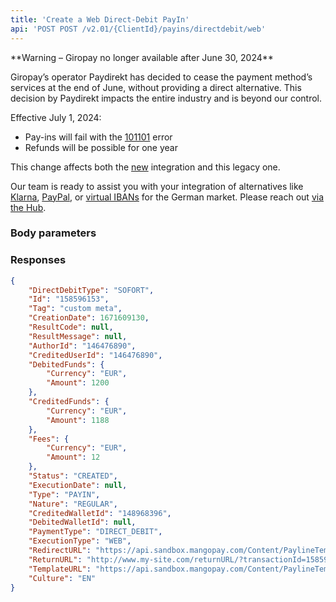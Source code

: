 ```yaml
---
title: 'Create a Web Direct-Debit PayIn'  
api: 'POST POST /v2.01/{ClientId}/payins/directdebit/web'  
---
```




<Warning>
**Warning – Giropay no longer available after June 30, 2024**

Giropay’s operator Paydirekt has decided to cease the payment method’s services at the end of June, without providing a direct alternative. This decision by Paydirekt impacts the entire industry and is beyond our control.

Effective July 1, 2024: 
- Pay-ins will fail with the <a href="/errors/codes/101101">101101</a> error
- Refunds will be possible for one year 

This change affects both the <a href="/api-reference/giropay">new</a> integration and this legacy one.

Our team is ready to assist you with your integration of alternatives like <a href="/guides/payment-methods/klarna">Klarna</a>, <a href="/guides/payment-methods/paypal">PayPal</a>, or <a href="/guides/payment-methods/banking/virtual-iban">virtual IBANs</a> for the German market. Please reach out <a href="https://hub.mangopay.com/">via the Hub</a>. 
</Warning>


### Body parameters  

<DirectDebitType />  

<Tag />  

<AuthorId />  

<CreditedUserId />  

<DebitedFunds11 />  

<Fees10 />  

<CreditedWalletId />  

<ReturnURL3 />  

<TemplateURLOptions />  

<Culture1 />  

<ProfilingAttemptReference />  

### Responses  

<AccordionGroup><Accordion title="200">  

<DirectDebitTypeResponse />  

<IdResponse />  

<TagResponse />  

<CreationDateResponse />  

<ResultCodeResponse />  

<ResultMessageResponse />  

<AuthorIdResponse />  

<CreditedUserIdResponse />  

<DebitedFunds7Response />  

<CreditedFunds5Response />  

<Fees4Response />  

<Status2Response />  

<ExecutionDateResponse />  

<TypeResponse />  

<NatureResponse />  

<CreditedWalletIdResponse />  

<DebitedWalletId1Response />  

<PaymentType2Response />  

<ExecutionTypeResponse />  

<RedirectURLResponse />  

<ReturnURL2Response />  

<TemplateURLResponse />  

<Culture4Response /></Accordion></AccordionGroup>  

<ResponseExample>  

```json 200  
{
    "DirectDebitType": "SOFORT",
    "Id": "158596153",
    "Tag": "custom meta",
    "CreationDate": 1671609130,
    "ResultCode": null,
    "ResultMessage": null,
    "AuthorId": "146476890",
    "CreditedUserId": "146476890",
    "DebitedFunds": {
        "Currency": "EUR",
        "Amount": 1200
    },
    "CreditedFunds": {
        "Currency": "EUR",
        "Amount": 1188
    },
    "Fees": {
        "Currency": "EUR",
        "Amount": 12
    },
    "Status": "CREATED",
    "ExecutionDate": null,
    "Type": "PAYIN",
    "Nature": "REGULAR",
    "CreditedWalletId": "148968396",
    "DebitedWalletId": null,
    "PaymentType": "DIRECT_DEBIT",
    "ExecutionType": "WEB",
    "RedirectURL": "https://api.sandbox.mangopay.com/Content/PaylineTemplateWidget?rp=7012a35bacc94224887444a6befdcabc&transactionId=158596153&token=14gpfysmDhsVLpjlL2451671609131187",
    "ReturnURL": "http://www.my-site.com/returnURL/?transactionId=158596153",
    "TemplateURL": "https://api.sandbox.mangopay.com/Content/PaylineTemplateWidget?rp=7012a35bacc94224887444a6befdcabc&transactionId=158596153",
    "Culture": "EN"
}
  

 ```  

</ResponseExample>  

<RequestExample>  
  <RestCreateWebDirectDebit />
  <NodeWebDirectDebitPayin />
  <RubyCreateWebDirectDebitPayin />
  <JavaCreateWebDirectDebitPayin />
  <PythonCreateWebDirectDebitPayin />
  <NetCreateWebDirectDebitPayin />
</RequestExample>